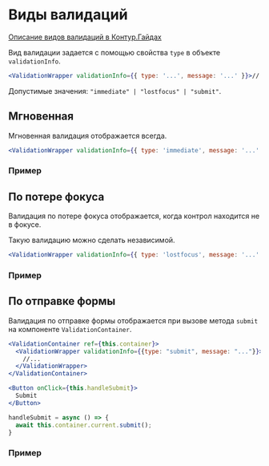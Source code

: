 
<Meta of={DocsStories} />

# Виды валидаций

[Описание видов валидаций в Контур.Гайдах](https://guides.kontur.ru/principles/validation/#Vidi_validatsii)

Вид валидации задается с помощью свойства `type` в объекте `validationInfo`.

```jsx static
<ValidationWrapper validationInfo={{ type: '...', message: '...' }}>//...</ValidationWrapper>
```

Допустимые значения: `"immediate" | "lostfocus" | "submit"`.

## Мгновенная

Мгновенная валидация отображается всегда.

```jsx static
<ValidationWrapper validationInfo={{ type: 'immediate', message: '...' }}>//...</ValidationWrapper>
```

### Пример

<Story of={DocsStories.ImmediateValidation} />

## По потере фокуса

Валидация по потере фокуса отображается, когда контрол находится не в фокусе.

Такую валидацию можно сделать независимой.

```jsx static
<ValidationWrapper validationInfo={{ type: 'lostfocus', message: '...' }}>//...</ValidationWrapper>
```

### Пример

<Story of={DocsStories.LostfocusValidation} />

## По отправке формы

Валидация по отправке формы отображается при вызове метода `submit` на компоненте `ValidationContainer`.

```jsx static
<ValidationContainer ref={this.container}>
  <ValidationWrapper validationInfo={{type: "submit", message: "..."}}>
    //...
  </ValidationWrapper>
</ValidationContainer>

<Button onClick={this.handleSubmit}>
  Submit
</Button>

handleSubmit = async () => {
  await this.container.current.submit();
}
```

### Пример

<Story of={DocsStories.SubmitValidation} />
